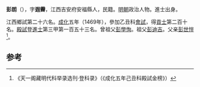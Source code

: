 '''彭朗'''（{{bd|1429年||？}}），字'''遐霽'''，江西吉安府安福縣人，民籍。[[明朝|明朝]]政治人物。進士出身。

江西鄉試第二十六名。[[成化|成化]]五年（1469年），參加乙丑科[[會試|會試]]，得[[貢士|貢士]]第二百十名。[[殿試|殿試]]登[[進士|進士]]第三甲第一百五十三名。曾祖父[[彭學恂|彭學恂]]。祖父[[彭迪吉|彭迪吉]]。父亲[[彭世愷|彭世愷]]<ref>《天一阁藏明代科举录选刊·登科录》（《成化五年己丑科殿試金榜》）</ref>。

==参考==
{{reflist}}
{{明朝人物小作品}}
{{成化五年己丑科殿試金榜}}